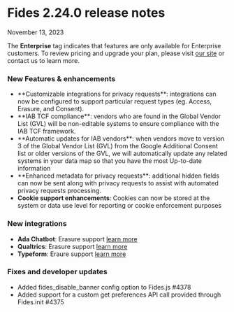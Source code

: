 
# Fides 2.24.0 release notes
November 13, 2023

<Callout emoji="" type="info">The **Enterprise** tag indicates that features are only available for Enterprise customers. To review pricing and upgrade your plan, please visit [our site](https://ethyca.com/pricing) or contact us to learn more. </Callout>

### New Features & enhancements 
- <div class="enterprise"/> **Customizable integrations for privacy requests**: integrations can now be configured to support particular request types (eg. Access, Erasure, and Consent).
- <div class="enterprise"/> **IAB TCF compliance**: vendors who are found in the Global Vendor List (GVL) will be non-editable systems to ensure compliance with the IAB TCF framework.
- <div class="enterprise"/> **Automatic updates for IAB vendors**: when vendors move to version 3 of the Global Vendor List (GVL) from the Google Additional Consent list or older versions of the GVL, we will automatically update any related systems in your data map so that you have the most Up-to-date information
- <div class="enterprise"/> **Enhanced metadata for privacy requests**: additional hidden fields can now be sent along with privacy requests to assist with automated privacy requests processing.
- **Cookie support enhancements**: Cookies can now be stored at the system or data use level for reporting or cookie enforcement purposes


### New integrations 
- **Ada Chatbot**: Erasure support [learn more](https://docs.ethyca.com/user-guides/integrations/saas-integrations/ada_chatbot)
- **Qualtrics**: Erasure support [learn more](https://docs.ethyca.com/user-guides/integrations/saas-integrations/qualtrics)
- **Typeform**: Eraure support [learn more](https://docs.ethyca.com/user-guides/integrations/saas-integrations/typeform)

### Fixes and developer updates 
- <div class="enterprise"/> Added fides_disable_banner config option to Fides.js #4378
- <div class="enterprise"/> Added support for a custom get preferences API call provided through Fides.init #4375

